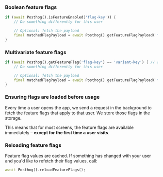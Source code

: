 ### Boolean feature flags

```dart
if (await Posthog().isFeatureEnabled('flag-key')) {
    // Do something differently for this user

    // Optional: fetch the payload
    final matchedFlagPayload = await Posthog().getFeatureFlagPayload('flag-key');
}
```

### Multivariate feature flags

```dart
if (await Posthog().getFeatureFlag('flag-key') == 'variant-key') { // replace 'variant-key' with the key of your variant
    // Do something differently for this user

    // Optional: fetch the payload
    final matchedFlagPayload = await Posthog().getFeatureFlagPayload('flag-key');
}
```

### Ensuring flags are loaded before usage

Every time a user opens the app, we send a request in the background to fetch the feature flags that apply to that user. We store those flags in the storage.

This means that for most screens, the feature flags are available immediately – **except for the first time a user visits**.

### Reloading feature flags

Feature flag values are cached. If something has changed with your user and you'd like to refetch their flag values, call:

```dart
await Posthog().reloadFeatureFlags();
```
